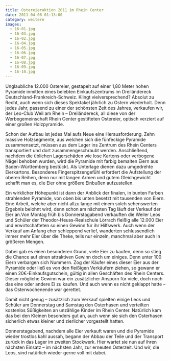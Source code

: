 ```yaml
---
title: Ostereieraktion 2011 im Rhein Center
date: 2011-04-08 01:13:00
category: weitere
images:
  - 16-01.jpg
  - 16-03.jpg
  - 16-02.jpg
  - 16-04.jpg
  - 16-05.jpg
  - 16-06.jpg
  - 16-07.jpg
  - 16-08.jpg
  - 16-09.jpg
  - 16-10.jpg
---
```


Unglaubliche 12.000 Ostereier, gestapelt auf einer 1,80 Meter hohen Pyramide inmitten eines belebten Einkaufszentrums im Dreiländereck Deutschland-Frankreich-Schweiz. Klingt vielversprechend? Absolut zu Recht, auch wenn sich dieses Spektakel jährlich zu Ostern wiederholt. Denn jedes Jahr, passend zu einer der schönsten Zeit des Jahres, verkaufen wir, der Leo-Club Weil am Rhein – Dreiländereck, all diese von der Werbegemeinschaft Rhein Center gestifteten Ostereier, optisch verziert auf einer großen Holzpyramide.

Schon der Aufbau ist jedes Mal aufs Neue eine Herausforderung. Zehn massive Holzsegmente, aus welchen sich die fünfeckige Pyramide zusammensetzt, müssen aus dem Lager ins Zentrum des Rhein Centers transportiert und dort zusammengeschraubt werden. Anschließend, nachdem die üblichen Lagerschäden wie lose Kartons oder verbogene Nägel behoben wurden, wird die Pyramide mit farbig bemalten Eiern aus Baden-Württemberg bestückt. Als Unterlage dienen dazu umgedrehte Eierkartons. Besonderes Fingerspitzengefühl erfordert die Aufstellung der oberen Reihen, denn nur mit langen Armen und gutem Gleichgewicht schafft man es, die Eier ohne größere Einbußen aufzustellen.

Ein wirklicher Höhepunkt ist dann der Anblick der finalen, in bunten Farben strahlenden Pyramide, von oben bis unten besetzt mit tausenden von Eiern. Eine Arbeit, welche aber nicht allzu lange mit einem solch sehenswerten Ergebnis belohnt wird, denn schon am nächsten Tag läuft der Verkauf der Eier an.Von Montag früh bis Donnerstagabend verkauften die Weiler Leos und Schüler der Theodor-Heuss-Realschule Lörrach fleißig alle 12.000 Eier und erwirtschafteten so einen Gewinn für ihr Hilfswerk. Auch wenn der Verkauf am Anfang eher schleppend verlief, wanderten schlussendlich immer mehr Eier über die Theke, teils nur einzeln, manchmal aber auch in größeren Mengen.

Dabei gab es einen besonderen Grund, viele Eier zu kaufen, denn so stieg die Chance auf einen attraktiven Gewinn doch um einiges. Denn unter 100 Eiern verbargen sich Nummern. Zog der Käufer eines dieser Eier aus der Pyramide oder ließ es von den fleißigen Verkäufern ziehen, so gewann er einen 20€-Einkaufsgutschein, gültig in allen Geschäften des Rhein Centers. Dieser mögliche Gewinn war ein zusätzlicher Ansporn für viele, doch noch das eine oder andere Ei zu kaufen. Und auch wenn es nicht geklappt hatte – das Osterwochenende war gerettet.

Damit nicht genug – zusätzlich zum Verkauf spielten einige Leos und Schüler am Donnerstag und Samstag den Osterhasen und verteilten kostenlos Süßigkeiten an unzählige Kinder im Rhein Center. Natürlich kam das bei den Kleinen besonders gut an, auch wenn sie sich den Osterhasen sicherlich etwas kleiner und zierlicher vorgestellt hatten.

Donnerstagabend, nachdem alle Eier verkauft waren und die Pyramide wieder trostlos kahl aussah, begann der Abbau der Teile und der Transport zurück in das Lager im zweiten Stockwerk. Hier wartet sie nun auf ihren nächsten Einsatz – im nächsten Jahr, zur erneuten Osterzeit. Und wir, die Leos, sind natürlich wieder gerne voll mit dabei.
